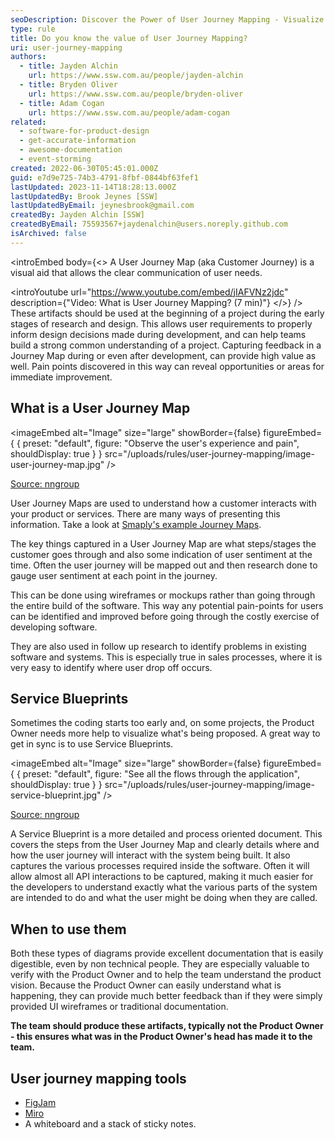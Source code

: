 ```yaml
---
seoDescription: Discover the Power of User Journey Mapping - Visualize Customer Needs and Improve Your Product or Service. (Note - I've kept it concise at around 150-160 characters, included primary keywords naturally, and reflected user intent)
type: rule
title: Do you know the value of User Journey Mapping?
uri: user-journey-mapping
authors:
  - title: Jayden Alchin
    url: https://www.ssw.com.au/people/jayden-alchin
  - title: Bryden Oliver
    url: https://www.ssw.com.au/people/bryden-oliver
  - title: Adam Cogan
    url: https://www.ssw.com.au/people/adam-cogan
related:
  - software-for-product-design
  - get-accurate-information
  - awesome-documentation
  - event-storming
created: 2022-06-30T05:45:01.000Z
guid: e7d9e725-74b3-4791-8fbf-0844bf63fef1
lastUpdated: 2023-11-14T18:28:13.000Z
lastUpdatedBy: Brook Jeynes [SSW]
lastUpdatedByEmail: jeynesbrook@gmail.com
createdBy: Jayden Alchin [SSW]
createdByEmail: 75593567+jaydenalchin@users.noreply.github.com
isArchived: false
---
```


<introEmbed
  body={<>
A User Journey Map (aka Customer Journey) is a visual aid that allows the clear communication of user needs.

<introYoutube url="https://www.youtube.com/embed/jIAFVNz2jdc" description={"Video: What is User Journey Mapping? (7 min)"} 
  </>}
/>
These artifacts should be used at the beginning of a project during the early stages of research and design. This allows user requirements to properly inform design decisions made during development, and can help teams build a strong common understanding of a project. Capturing feedback in a Journey Map during or even after development, can provide high value as well. Pain points discovered in this way can reveal opportunities or areas for immediate improvement.

## What is a User Journey Map


<imageEmbed
  alt="Image"
  size="large"
  showBorder={false}
  figureEmbed={ {
    preset: "default",
    figure: "Observe the user's experience and pain",
    shouldDisplay: true
  } }
  src="/uploads/rules/user-journey-mapping/image-user-journey-map.jpg"
/>

[Source: nngroup](https://www.nngroup.com/articles/analyze-customer-journey-map/)

User Journey Maps are used to understand how a customer interacts with your product or services. There are many ways of presenting this information. Take a look at [Smaply's example Journey Maps](https://www.smaply.com/blog/example-journey-maps).

The key things captured in a User Journey Map are what steps/stages the customer goes through and also some indication of user sentiment at the time. Often the user journey will be mapped out and then research done to gauge user sentiment at each point in the journey.

This can be done using wireframes or mockups rather than going through the entire build of the software. This way any potential pain-points for users can be identified and improved before going through the costly exercise of developing software.

They are also used in follow up research to identify problems in existing software and systems. This is especially true in sales processes, where it is very easy to identify where user drop off occurs.

## Service Blueprints

Sometimes the coding starts too early and, on some projects, the Product Owner needs more help to visualize what's being proposed. A great way to get in sync is to use Service Blueprints.


<imageEmbed
  alt="Image"
  size="large"
  showBorder={false}
  figureEmbed={ {
    preset: "default",
    figure: "See all the flows through the application",
    shouldDisplay: true
  } }
  src="/uploads/rules/user-journey-mapping/image-service-blueprint.jpg"
/>

[Source: nngroup](https://www.nngroup.com/articles/analyze-customer-journey-map/)

A Service Blueprint is a more detailed and process oriented document. This covers the steps from the User Journey Map and clearly details where and how the user journey will interact with the system being built. It also captures the various processes required inside the software. Often it will allow almost all API interactions to be captured, making it much easier for the developers to understand exactly what the various parts of the system are intended to do and what the user might be doing when they are called.

## When to use them

Both these types of diagrams provide excellent documentation that is easily digestible, even by non technical people. They are especially valuable to verify with the Product Owner and to help the team understand the product vision. Because the Product Owner can easily understand what is happening, they can provide much better feedback than if they were simply provided UI wireframes or traditional documentation.

**The team should produce these artifacts, typically not the Product Owner - this ensures what was in the Product Owner's head has made it to the team.**

## User journey mapping tools

* [FigJam](https://www.figma.com/figjam/)
* [Miro](https://miro.com/index/)
* A whiteboard and a stack of sticky notes.
